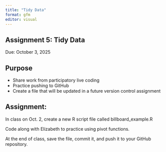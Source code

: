 ```yaml
---
title: "Tidy Data"
format: gfm
editor: visual
---
```


## Assignment 5: Tidy Data

Due: October 3, 2025

## Purpose

-   Share work from participatory live coding
-   Practice pushing to GitHub
-   Create a file that will be updated in a future version control assignment

## Assignment:

In class on Oct. 2, create a new R script file called billboard_example.R

Code along with Elizabeth to practice using pivot functions.

At the end of class, save the file, commit it, and push it to your GitHub repository.
